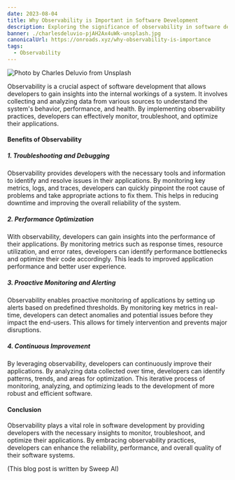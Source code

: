 ```yaml
---
date: 2023-08-04
title: Why Observability is Important in Software Development
description: Exploring the significance of observability in software development
banner: ./charlesdeluvio-pjAH2Ax4uWk-unsplash.jpg
canonicalUrl: https://onroads.xyz/why-observability-is-importance
tags:
  - Observability
---
```


![Photo by Charles Deluvio from Unsplash](./charlesdeluvio-pjAH2Ax4uWk-unsplash.jpg)

Observability is a crucial aspect of software development that allows developers to gain insights into the internal workings of a system. It involves collecting and analyzing data from various sources to understand the system's behavior, performance, and health. By implementing observability practices, developers can effectively monitor, troubleshoot, and optimize their applications.

#### Benefits of Observability

##### 1. Troubleshooting and Debugging

Observability provides developers with the necessary tools and information to identify and resolve issues in their applications. By monitoring key metrics, logs, and traces, developers can quickly pinpoint the root cause of problems and take appropriate actions to fix them. This helps in reducing downtime and improving the overall reliability of the system.

##### 2. Performance Optimization

With observability, developers can gain insights into the performance of their applications. By monitoring metrics such as response times, resource utilization, and error rates, developers can identify performance bottlenecks and optimize their code accordingly. This leads to improved application performance and better user experience.

##### 3. Proactive Monitoring and Alerting

Observability enables proactive monitoring of applications by setting up alerts based on predefined thresholds. By monitoring key metrics in real-time, developers can detect anomalies and potential issues before they impact the end-users. This allows for timely intervention and prevents major disruptions.

##### 4. Continuous Improvement

By leveraging observability, developers can continuously improve their applications. By analyzing data collected over time, developers can identify patterns, trends, and areas for optimization. This iterative process of monitoring, analyzing, and optimizing leads to the development of more robust and efficient software.

#### Conclusion

Observability plays a vital role in software development by providing developers with the necessary insights to monitor, troubleshoot, and optimize their applications. By embracing observability practices, developers can enhance the reliability, performance, and overall quality of their software systems.

(This blog post is written by Sweep AI)